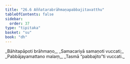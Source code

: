 ```yaml
---
title: "26.6 Aññatarabrāhmaṇapabbajitavatthu"
tableOfContents: false
sidebar:
  order: 37
type: "tipitaka"
basket: "su"
book: "dh"
---
```



<DynamicBreadcrumb />

<Division number="388" book="dh" bookNo="18" page="69">

<Paragraph number="416" type="verses" book="dh">
_Bāhitapāpoti brāhmaṇo,_  
_Samacariyā samaṇoti vuccati;_  
_Pabbājayamattano malaṃ,_  
_Tasmā “pabbajito”ti vuccati._
</Paragraph>
</Division>